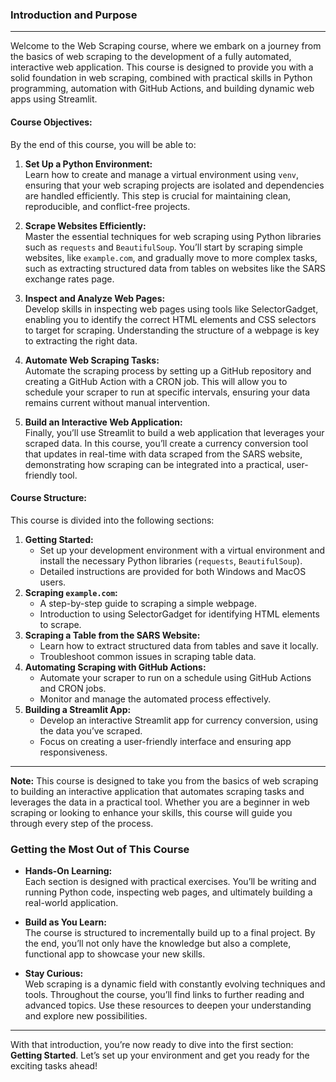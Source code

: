 ### **Introduction and Purpose**

---

Welcome to the Web Scraping course, where we embark on a journey from the basics of web scraping to the development of a fully automated, interactive web application. This course is designed to provide you with a solid foundation in web scraping, combined with practical skills in Python programming, automation with GitHub Actions, and building dynamic web apps using Streamlit.

#### **Course Objectives:**

By the end of this course, you will be able to:

1. **Set Up a Python Environment:**  
   Learn how to create and manage a virtual environment using `venv`, ensuring that your web scraping projects are isolated and dependencies are handled efficiently. This step is crucial for maintaining clean, reproducible, and conflict-free projects.

2. **Scrape Websites Efficiently:**  
   Master the essential techniques for web scraping using Python libraries such as `requests` and `BeautifulSoup`. You’ll start by scraping simple websites, like `example.com`, and gradually move to more complex tasks, such as extracting structured data from tables on websites like the SARS exchange rates page.

3. **Inspect and Analyze Web Pages:**  
   Develop skills in inspecting web pages using tools like SelectorGadget, enabling you to identify the correct HTML elements and CSS selectors to target for scraping. Understanding the structure of a webpage is key to extracting the right data.

4. **Automate Web Scraping Tasks:**  
   Automate the scraping process by setting up a GitHub repository and creating a GitHub Action with a CRON job. This will allow you to schedule your scraper to run at specific intervals, ensuring your data remains current without manual intervention.

5. **Build an Interactive Web Application:**  
   Finally, you’ll use Streamlit to build a web application that leverages your scraped data. In this course, you'll create a currency conversion tool that updates in real-time with data scraped from the SARS website, demonstrating how scraping can be integrated into a practical, user-friendly tool.

#### **Course Structure:**

This course is divided into the following sections:

1. **Getting Started:**  
   - Set up your development environment with a virtual environment and install the necessary Python libraries (`requests`, `BeautifulSoup`).
   - Detailed instructions are provided for both Windows and MacOS users.

2. **Scraping `example.com`:**  
   - A step-by-step guide to scraping a simple webpage.
   - Introduction to using SelectorGadget for identifying HTML elements to scrape.

3. **Scraping a Table from the SARS Website:**  
   - Learn how to extract structured data from tables and save it locally.
   - Troubleshoot common issues in scraping table data.

4. **Automating Scraping with GitHub Actions:**  
   - Automate your scraper to run on a schedule using GitHub Actions and CRON jobs.
   - Monitor and manage the automated process effectively.

5. **Building a Streamlit App:**  
   - Develop an interactive Streamlit app for currency conversion, using the data you’ve scraped.
   - Focus on creating a user-friendly interface and ensuring app responsiveness.

---

::: {.callout-note}
**Note:** This course is designed to take you from the basics of web scraping to building an interactive application that automates scraping tasks and leverages the data in a practical tool. Whether you are a beginner in web scraping or looking to enhance your skills, this course will guide you through every step of the process.
:::

### **Getting the Most Out of This Course**

- **Hands-On Learning:**  
  Each section is designed with practical exercises. You’ll be writing and running Python code, inspecting web pages, and ultimately building a real-world application.

- **Build as You Learn:**  
  The course is structured to incrementally build up to a final project. By the end, you’ll not only have the knowledge but also a complete, functional app to showcase your new skills.

- **Stay Curious:**  
  Web scraping is a dynamic field with constantly evolving techniques and tools. Throughout the course, you’ll find links to further reading and advanced topics. Use these resources to deepen your understanding and explore new possibilities.

---

With that introduction, you're now ready to dive into the first section: **Getting Started**. Let's set up your environment and get you ready for the exciting tasks ahead!